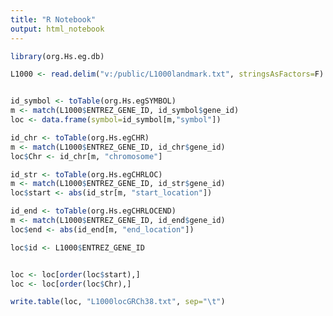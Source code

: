 ---
title: "R Notebook"
output: html_notebook
---

```{r}
library(org.Hs.eg.db)

L1000 <- read.delim("v:/public/L1000landmark.txt", stringsAsFactors=F)


id_symbol <- toTable(org.Hs.egSYMBOL)
m <- match(L1000$ENTREZ_GENE_ID, id_symbol$gene_id)
loc <- data.frame(symbol=id_symbol[m,"symbol"])

id_chr <- toTable(org.Hs.egCHR)
m <- match(L1000$ENTREZ_GENE_ID, id_chr$gene_id)
loc$Chr <- id_chr[m, "chromosome"]

id_str <- toTable(org.Hs.egCHRLOC)
m <- match(L1000$ENTREZ_GENE_ID, id_str$gene_id)
loc$start <- abs(id_str[m, "start_location"])

id_end <- toTable(org.Hs.egCHRLOCEND)
m <- match(L1000$ENTREZ_GENE_ID, id_end$gene_id)
loc$end <- abs(id_end[m, "end_location"])

loc$id <- L1000$ENTREZ_GENE_ID


loc <- loc[order(loc$start),]
loc <- loc[order(loc$Chr),]

write.table(loc, "L1000locGRCh38.txt", sep="\t")
```